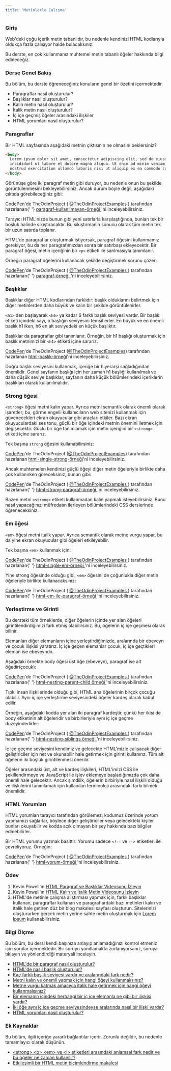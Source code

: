 ---
title: 'Metinlerle Çalışma'
---

### Giriş

Web'deki çoğu içerik metin tabanlıdır, bu nedenle kendinizi HTML kodlarıyla oldukça fazla çalışıyor halde bulacaksınız.

Bu derste, en çok kullanmanız muhtemel metin tabanlı öğeler hakkında bilgi edineceğiz.

### Derse Genel Bakış

Bu bölüm, bu derste öğreneceğiniz konuların genel bir özetini içermektedir.

- Paragraflar nasıl oluşturulur?
- Başlıklar nasıl oluşturulur?
- Kalın metin nasıl oluşturulur?
- İtalik metin nasıl oluşturulur?
- İç içe geçmiş öğeler arasındaki ilişkiler
- HTML yorumları nasıl oluşturulur?

### Paragraflar

Bir HTML sayfasında aşağıdaki metnin çıktısının ne olmasını beklersiniz?

```html
<body>
  Lorem ipsum dolor sit amet, consectetur adipiscing elit, sed do eiusmod tempor
  incididunt ut labore et dolore magna aliqua. Ut enim ad minim veniam, quis
  nostrud exercitation ullamco laboris nisi ut aliquip ex ea commodo consequat.
</body>
```

Görünüşe göre iki paragraf metin gibi duruyor, bu nedenle onun bu şekilde görüntülenmesini bekleyebilirsiniz. Ancak durum böyle değil, aşağıdaki çıktıda görebileceğiniz gibi:

<p
  class="codepen"
  data-height="300"
  data-theme-id="dark"
  data-default-tab="html,result"
  data-slug-hash="xxrKqeV"
  data-user="TheOdinProjectExamples"
  style={{"height":"300px","boxSizing":"border-box","display":"flex","alignItems":"center","justifyContent":"center","border":"2px solid","margin":"1em 0","padding":"1em"}}
>
  <span>
    <a href="https://codepen.io">CodePen</a>'de TheOdinProject (
    <a href="https://codepen.io/TheOdinProjectExamples">
      @TheOdinProjectExamples
    </a>
    ) tarafından hazırlanan{' '}
    <a href="https://codepen.io/TheOdinProjectExamples/pen/penxxrKqeV">
      paragraf-kullanılmayan-örneği
    </a>
    'ni inceleyebilirsiniz.
  </span>
</p>
<script async src="https://cpwebassets.codepen.io/assets/embed/ei.js"></script>

Tarayıcı HTML'nizde bunun gibi yeni satırlarla karşılaştığında, bunları tek bir boşluk halinde sıkıştıracaktır. Bu sıkıştırmanın sonucu olarak tüm metin tek bir uzun satırda toplanır.

HTML'de paragraflar oluşturmak istiyorsak, <span id='create-paragraph-element'>paragraf öğesini kullanmamız gerekiyor</span>, bu da her paragrafımızdan sonra bir satırbaşı ekleyecektir. Bir paragraf öğesi, metin içeriğinin bir `<p>` etiketi ile sarılmasıyla tanımlanır.

Örneğin paragraf öğelerini kullanacak şekilde değiştirmek sorunu çözer:

<p
  class="codepen"
  data-height="300"
  data-theme-id="dark"
  data-default-tab="html,result"
  data-slug-hash="mdwbmdp"
  data-user="TheOdinProjectExamples"
  style={{"height":"300px","boxSizing":"border-box","display":"flex","alignItems":"center","justifyContent":"center","border":"2px solid","margin":"1em 0","padding":"1em"}}
>
  <span>
    <a href="https://codepen.io">CodePen</a>'de TheOdinProject (
    <a href="https://codepen.io/TheOdinProjectExamples">
      @TheOdinProjectExamples
    </a>
    ) tarafından hazırlanan{' '}
    <a href="https://codepen.io/TheOdinProjectExamples/pen/mdwbmdp">
      paragraf-örneği
    </a>
    'ni inceleyebilirsiniz.
  </span>
</p>
<script async src="https://cpwebassets.codepen.io/assets/embed/ei.js"></script>

### Başlıklar

Başlıklar diğer HTML kodlarından farklıdır: başlık olduklarını belirtmek için diğer metinlerden daha büyük ve kalın bir şekilde görüntülenirler.

<span id='different-heading-levels'>`<h1>` den başlayarak `<h6>` ya kadar 6 farklı başlık seviyesi vardır. Bir başlık etiketi içindeki sayı, o başlığın seviyesini temsil eder. En büyük ve en önemli başlık h1 iken, h6 en alt seviyedeki en küçük başlıktır.</span>

Başlıklar da paragraflar gibi tanımlanır. Örneğin, bir h1 başlığı oluşturmak için başlık metnimizi bir `<h1>` etiketi içine sararız.

<p class="codepen" data-height="300" data-theme-id="dark" data-default-tab="html,result" data-slug-hash="LYLPLbg" data-user="TheOdinProjectExamples" style={{"height":"300px","boxSizing":"border-box","display":"flex","alignItems":"center","justifyContent":"center","border":"2px solid","margin":"1em 0","padding":"1em"}}>
<a href="https://codepen.io">CodePen</a>'de
TheOdinProject (<a href="https://codepen.io/TheOdinProjectExamples">@TheOdinProjectExamples</a>) tarafından hazırlanan <a href="https://codepen.io/TheOdinProjectExamples/pen/LYLPLbg">html-başlık-örneği</a>'ni inceleyebilirsiniz.
  </span>
</p>
<script async src="https://cpwebassets.codepen.io/assets/embed/ei.js"></script>

Doğru başlık seviyesini kullanmak, içeriğe bir hiyerarşi sağladığından önemlidir. Genel sayfanın başlığı için her zaman h1 başlığı kullanılmalı ve daha düşük seviye başlıklar, sayfanın daha küçük bölümlerindeki içeriklerin başlıkları olarak kullanılmalıdır.

### Strong öğesi

`<strong>` öğesi metni kalın yapar. Ayrıca metni semantik olarak önemli olarak işaretler; bu, görme engelli kullanıcıların web sitenizi kullanmak için güvenecekleri ekran okuyucular gibi araçları etkiler. Bazı ekran okuyuculardaki ses tonu, güçlü bir öğe içindeki metnin önemini iletmek için değişecektir. Güçlü bir öğe tanımlamak için metin içeriğini bir `<strong>` etiketi içine sararız.

Tek başına `strong` öğesini kullanabilirsiniz:

<p class="codepen" data-height="300" data-theme-id="dark" data-default-tab="html,result" data-slug-hash="qBjWXrB" data-user="TheOdinProjectExamples" style={{"height":"300px","boxSizing":"border-box","display":"flex","alignItems":"center","justifyContent":"center","border":"2px solid","margin":"1em 0","padding":"1em"}}>
  <span>
<a href="https://codepen.io">CodePen</a>'de
TheOdinProject (<a href="https://codepen.io/TheOdinProjectExamples">@TheOdinProjectExamples</a>) tarafından hazırlanan <a href="https://codepen.io/TheOdinProjectExamples/pen/qBjWXrB">html-single-strong-örneği</a>'ni inceleyebilirsiniz.
</p>
<script async src="https://cpwebassets.codepen.io/assets/embed/ei.js"></script>

Ancak muhtemelen kendinizi güçlü öğeyi diğer metin öğeleriyle birlikte daha çok kullanırken göreceksiniz, bunun gibi:

<p
  class="codepen"
  data-height="300"
  data-theme-id="dark"
  data-default-tab="html,result"
  data-slug-hash="wvewqJr"
  data-user="TheOdinProjectExamples"
  style={{"height":"300px","boxSizing":"border-box","display":"flex","alignItems":"center","justifyContent":"center","border":"2px solid","margin":"1em 0","padding":"1em"}}
>
  <span>
    <a href="https://codepen.io">CodePen</a>'de TheOdinProject (
    <a href="https://codepen.io/TheOdinProjectExamples">
      @TheOdinProjectExamples
    </a>
    ) tarafından hazırlanan{' '}
    <a href="https://codepen.io/TheOdinProjectExamples/pen/wvewqJr">
      html-strong-paragraf-örneği
    </a>
    'ni inceleyebilirsiniz.
  </span>
</p>
<script async src="https://cpwebassets.codepen.io/assets/embed/ei.js"></script>

Bazen metni `<strong>` etiketi kullanmadan kalın yapmak isteyebilirsiniz. Bunu nasıl yapacağınızı müfredatın ilerleyen bölümlerindeki CSS derslerinde öğreneceksiniz.

### Em öğesi

`<em>` öğesi metni italik yapar. Ayrıca semantik olarak metne vurgu yapar, bu da yine ekran okuyucular gibi öğeleri etkileyebilir.

Tek başına `<em>` kullanmak için:

<p
  class="codepen"
  data-height="300"
  data-theme-id="dark"
  data-default-tab="html,result"
  data-slug-hash="wvewqpp"
  data-user="TheOdinProjectExamples"
  style={{"height":"300px","boxSizing":"border-box","display":"flex","alignItems":"center","justifyContent":"center","border":"2px solid","margin":"1em 0","padding":"1em"}}
>
  <span>
    <a href="https://codepen.io">CodePen</a>'de TheOdinProject (
    <a href="https://codepen.io/TheOdinProjectExamples">
      @TheOdinProjectExamples
    </a>
    ) tarafından hazırlanan{' '}
    <a href="https://codepen.io/TheOdinProjectExamples/pen/wvewqpp">
      html-single-em-örneği
    </a>
    'ni inceleyebilirsiniz.
  </span>
</p>
<script async src="https://cpwebassets.codepen.io/assets/embed/ei.js"></script>

Yine strong öğesinde olduğu gibi, `<em>` öğesini de çoğunlukla diğer metin öğeleriyle birlikte kullanacaksınız:

<p
  class="codepen"
  data-height="300"
  data-theme-id="dark"
  data-default-tab="html,result"
  data-slug-hash="VwWZzyj"
  data-user="TheOdinProjectExamples"
  style={{"height":"300px","boxSizing":"border-box","display":"flex","alignItems":"center","justifyContent":"center","border":"2px solid","margin":"1em 0","padding":"1em"}}
>
  <span>
    <a href="https://codepen.io">CodePen</a>'de TheOdinProject (
    <a href="https://codepen.io/TheOdinProjectExamples">
      @TheOdinProjectExamples
    </a>
    ) tarafından hazırlanan{' '}
    <a href="https://codepen.io/TheOdinProjectExamples/pen/VwWZzyj">
      html-em-ile-paragraf-örneği
    </a>
    'ni inceleyebilirsiniz.
  </span>
</p>
<script async src="https://cpwebassets.codepen.io/assets/embed/ei.js"></script>

### Yerleştirme ve Girinti

Bu dersteki tüm örneklerde, diğer öğelerin içinde yer alan öğeleri girintilendirdiğimizi fark etmiş olabilirsiniz. Bu, öğelerin iç içe geçmesi olarak bilinir.

<span id="nested-relationship">
  Elemanları diğer elemanların içine yerleştirdiğimizde, aralarında bir ebeveyn
  ve çocuk ilişkisi yaratırız. İç içe geçen elemanlar çocuk, iç içe geçtikleri
  eleman ise ebeveyndir.
</span>

Aşağıdaki örnekte body öğesi üst öğe (ebeveyn), paragraf ise alt öğedir(çocuk):

<p
  class="codepen"
  data-height="300"
  data-theme-id="dark"
  data-default-tab="html,result"
  data-slug-hash="oNwjEvO"
  data-user="TheOdinProjectExamples"
  style={{"height":"300px","boxSizing":"border-box","display":"flex","alignItems":"center","justifyContent":"center","border":"2px solid","margin":"1em 0","padding":"1em"}}
>
  <span>
    <a href="https://codepen.io">CodePen</a>'de TheOdinProject (
    <a href="https://codepen.io/TheOdinProjectExamples">
      @TheOdinProjectExamples
    </a>
    ) tarafından hazırlanan{' '}
    <a href="https://codepen.io/TheOdinProjectExamples/pen/oNwjEvO">
      html-nesting-parent-child örneği
    </a>
    'ni inceleyebilirsiniz.
  </span>
</p>
<script async src="https://cpwebassets.codepen.io/assets/embed/ei.js"></script>

Tıpkı insan ilişkilerinde olduğu gibi, HTML ana öğelerinin birçok çocuğu olabilir. <span id='elements-same-level'>Aynı iç içe yerleştirme seviyesindeki öğeler kardeş olarak kabul edilir.</span>

Örneğin, aşağıdaki kodda yer alan iki paragraf kardeştir, çünkü her ikisi de body etiketinin alt öğeleridir ve birbirleriyle aynı iç içe geçme düzeyindedirler:

<p
  class="codepen"
  data-height="300"
  data-theme-id="dark"
  data-default-tab="html,result"
  data-slug-hash="ZEybrYx"
  data-user="TheOdinProjectExamples"
  style={{"height":"300px","boxSizing":"border-box","display":"flex","alignItems":"center","justifyContent":"center","border":"2px solid","margin":"1em 0","padding":"1em"}}
>
  <span>
    <a href="https://codepen.io">CodePen</a>'de TheOdinProject (
    <a href="https://codepen.io/TheOdinProjectExamples">
      @TheOdinProjectExamples
    </a>
    ) tarafından hazırlanan{' '}
    <a href="https://codepen.io/TheOdinProjectExamples/pen/ZEybrYx">
      html-nesting-siblings örneği
    </a>
    'ni inceleyebilirsiniz.
  </span>
</p>
<script async src="https://cpwebassets.codepen.io/assets/embed/ei.js"></script>

İç içe geçme seviyesini kendimiz ve gelecekte HTML'mizle çalışacak diğer geliştiriciler için net ve okunabilir hale getirmek için girinti kullanırız. Tüm alt öğelerin iki boşluk girintilenmesi önerilir.

Öğeler arasındaki üst, alt ve kardeş ilişkileri, HTML'imizi CSS ile şekillendirmeye ve JavaScript ile işlev eklemeye başladığımızda çok daha önemli hale gelecektir. Ancak şimdilik, öğelerin birbiriyle nasıl ilişkili olduğu ve ilişkilerini tanımlamak için kullanılan terminoloji arasındaki farkı bilmek önemlidir.

### HTML Yorumları

HTML yorumları tarayıcı tarafından görülemez; kodumuz üzerinde _yorum_ yapmamızı sağlarlar, böylece diğer geliştiriciler veya gelecekteki kişiler bunları okuyabilir ve kodda açık olmayan bir şey hakkında bazı bilgiler edinebilirler.

Bir HTML yorumu yazmak basittir: Yorumu sadece `<!--` ve `-->` etiketleri ile çevreliyoruz. Örneğin:

<p
  class="codepen"
  data-height="300"
  data-theme-id="dark"
  data-default-tab="html,result"
  data-slug-hash="abwoyBg"
  data-user="TheOdinProjectExamples"
  style={{"height":"300px","boxSizing":"border-box","display":"flex","alignItems":"center","justifyContent":"center","border":"2px solid","margin":"1em 0","padding":"1em"}}
>
  <span>
    <a href="https://codepen.io">CodePen</a>'de TheOdinProject (
    <a href="https://codepen.io/TheOdinProjectExamples">
      @TheOdinProjectExamples
    </a>
    ) tarafından hazırlanan{' '}
    <a href="https://codepen.io/TheOdinProjectExamples/pen/abwoyBg">
      html-yorum-örneği
    </a>
    'ni inceleyebilirsiniz.
  </span>
</p>
<script async src="https://cpwebassets.codepen.io/assets/embed/ei.js"></script>

### Ödev

<div class="lesson-content__panel" markdown="1">

1.  Kevin Powell'ın [HTML Paragraf ve Başlıklar Videosunu İzleyin](https://www.youtube.com/watch?v=yqcd-XkxZNM&list=PL4-IK0AVhVjM0xE0K2uZRvsM7LkIhsPT-&index=3)
2.  Kevin Powell'ın [HTML Kalın ve İtalik Metin Videosunu İzleyin](https://www.youtube.com/watch?v=gW6cBZLUk6M&list=PL4-IK0AVhVjM0xE0K2uZRvsM7LkIhsPT-&index=4)
3.  HTML'de metinle çalışma alıştırması yapmak için, farklı başlıklar kullanan, paragraflar kullanan ve paragraflardaki bazı metinleri kalın ve italik hale getiren düz bir blog makalesi sayfası oluşturun. Sitelerinizi oluştururken gerçek metin yerine sahte metin oluşturmak için [Lorem Ipsum](https://loremipsum.io/) kullanabilirsiniz.

</div>

### Bilgi Ölçme

Bu bölüm, bu dersi kendi başınıza anlayıp anlamadığınızı kontrol etmeniz için sorular içermektedir. Bir soruyu yanıtlamakta zorlanıyorsanız, soruya tıklayın ve yönlendirdiği materyali inceleyin.

- [HTML'de bir paragraf nasıl oluşturulur?](#create-paragraph-element)
- [HTML'de nasıl başlık oluşturulur?](#headings)
- [Kaç farklı başlık seviyesi vardır ve aralarındaki fark nedir?](#different-heading-levels)
- [Metni kalın ve önemli yapmak için hangi öğeyi kullanmalısınız?](#strong-element)
- [Metne vurgu katmak amacıyla italik hale getirmek için hangi öğeyi kullanmalısınız?](#em-element)
- [Bir elemanın içindeki herhangi bir iç içe elemanla ne gibi bir ilişkisi vardır?](#nested-relationship)
- [İki öğe aynı iç içe geçme seviyesindeyse aralarında nasıl bir ilişki vardır?](#elements-same-level)
- [HTML yorumları nasıl oluşturulur?](#html-comments)

### Ek Kaynaklar

Bu bölüm, ilgili içeriğe yararlı bağlantılar içerir. Zorunlu değildir, bu nedenle tamamlayıcı olarak düşünün.

- [&lt;strong> &lt;b> &lt;em> ve &lt;i> etiketleri arasındaki anlamsal fark nedir ve bu öğeler ne zaman kullanılır?](https://medium.com/@zac_heisey/when-to-use-strong-b-em-and-i-tags-in-your-markup-fa4d0af8affb)
- [Etkileşimli bir HTML metin biçimlendirme makalesi](https://www.w3schools.com/html/html_formatting.asp)
